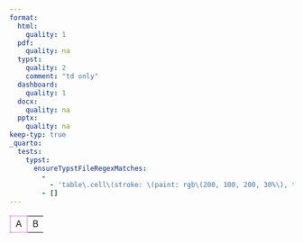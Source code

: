 ```yaml
---
format:
  html:
    quality: 1
  pdf:
    quality: na
  typst:
    quality: 2
    comment: "td only"
  dashboard:
    quality: 1
  docx:
    quality: na
  pptx:
    quality: na
keep-typ: true
_quarto:
  tests:
    typst:
      ensureTypstFileRegexMatches:
        -
          - 'table\.cell\(stroke: \(paint: rgb\(200, 100, 200, 30%\), thickness: 2.25pt\)\)\[A\]'
        - []
---
```


```{=html}
<table>
    <tr><td style="border: rgb(200 100 200 / 30%) solid">A</td><td>B</td></tr>
</table>
```

